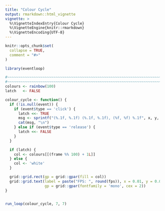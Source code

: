 ```yaml
---
title: "Colour Cycle"
output: rmarkdown::html_vignette
vignette: >
  %\VignetteIndexEntry{Colour Cycle}
  %\VignetteEngine{knitr::rmarkdown}
  %\VignetteEncoding{UTF-8}
---
```


```r
knitr::opts_chunk$set(
  collapse = TRUE,
  comment = "#>"
)
```

```r
library(eventloop)

#~~~~~~~~~~~~~~~~~~~~~~~~~~~~~~~~~~~~~~~~~~~~~~~~~~~~~~~~~~~~~~~~~~~~~~~~~~~~~
#~~~~~~~~~~~~~~~~~~~~~~~~~~~~~~~~~~~~~~~~~~~~~~~~~~~~~~~~~~~~~~~~~~~~~~~~~~~~~
colours <- rainbow(100)
latch   <- FALSE

colour_cycle <- function() {
  if (!is.null(event)) {
    if (event$type == 'click') {
      latch <<- TRUE
      msg <- sprintf("(%.1f, %.1f) (%.1f, %.1f), (%f, %f) %.1f", x, y, X, Y, width, height, fps)
      cat(msg, "\n")
    } else if (event$type == 'release') {
      latch <<- FALSE
    }
  }

  if (latch) {
    col <- colours[[(frame %% 100) + 1L]]
  } else {
    col <- 'white'
  }

  grid::grid.rect(gp = grid::gpar(fill = col))
  grid::grid.text(label = paste("FPS: ", round(fps)), x = 0.01, y = 0.01, just = c('left', 'bottom'),
                  gp = grid::gpar(fontfamily = 'mono', cex = 2))
}


run_loop(colour_cycle, 7, 7)
```
